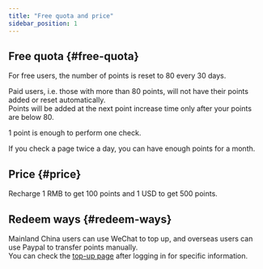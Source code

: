 ---
title: "Free quota and price"
sidebar_position: 1
---
## Free quota {#free-quota}
For free users, the number of points is reset to 80 every 30 days.  

Paid users, i.e. those with more than 80 points, will not have their points added or reset automatically.   
Points will be added at the next point increase time only after your points are below 80.  

1 point is enough to perform one check.  

If you check a page twice a day, you can have enough points for a month.

## Price {#price}  

Recharge 1 RMB to get 100 points and 1 USD to get 500 points. 

## Redeem ways {#redeem-ways}  
Mainland China users can use WeChat to top up, and overseas users can use Paypal to transfer points manually.  
You can check the [top-up page](https://webpagemonitor.net/zh/member/redeem) after logging in for specific information.
